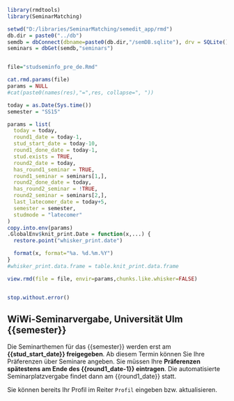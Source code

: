
```r
library(rmdtools)
library(SeminarMatching)

setwd("D:/libraries/SeminarMatching/semedit_app/rmd")
db.dir = paste0("../db")
semdb = dbConnect(dbname=paste0(db.dir,"/semDB.sqlite"), drv = SQLite())
seminars = dbGet(semdb,"seminars")


file="studseminfo_pre_de.Rmd"

cat.rmd.params(file)
params = NULL
#cat(paste0(names(res),"=",res, collapse=", "))

today = as.Date(Sys.time())
semester = "SS15"

params = list(
  today = today,
  round1_date = today-1,  
  stud_start_date = today-10,
  round1_done_date = today-1,
  stud.exists = TRUE,
  round2_date = today,
  has_round1_seminar = TRUE,
  round1_seminar = seminars[1,],
  round2_done_date = today,
  has_round2_seminar = !TRUE,
  round2_seminar = seminars[2,],
  last_latecomer_date = today+5,
  semester = semester,
  studmode = "latecomer"
)
copy.into.env(params)
.GlobalEnv$knit_print.Date = function(x,...) {
  restore.point("whisker_print.date")

  format(x, format="%a. %d.%m.%Y")
}
#whisker_print.data.frame = table.knit_print.data.frame

view.rmd(file = file, envir=params,chunks.like.whisker=FALSE)


stop.without.error()
```

<!-- START -->

## WiWi-Seminarvergabe, Universität Ulm {{semester}}

Die Seminarthemen für das {{semester}} werden erst am **{{stud_start_date}} freigegeben**. Ab
diesem Termin können Sie Ihre Präferenzen über Seminare angeben. Sie müssen Ihre **Präferenzen spätestens am Ende des {{round1_date-1}} eintragen**. Die automatisierte Seminarplatzvergabe findet dann am {{round1_date}} statt.

Sie können bereits Ihr Profil im Reiter `Profil` eingeben bzw. aktualisieren.
